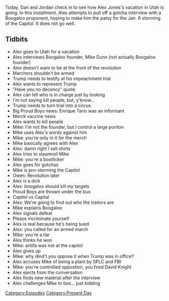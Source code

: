 {{Episode
    | title           = January 27, 2021
    | caption         = [https://knowledgefight.libsyn.com/525-january-27-2021 Listen to this episode on Libsyn]
    | episodeNumber   = 525
    | length          = 01:50:09
    | airDate         = January 29, 2021
    | coverageDate    = January 27, 2021
    | episodeType     = [[:Category:Present Day|Present Day]]
    | appearance      = [[Mike Dunn]], [[Enrique Tario]], [[Owen Shroyer]]
    | previousEpisode = [[524: Inauguration 2021]]
    | nextEpisode     = [[526: January 28-31, 2021]]
}}

{{Stub}}

Today, Dan and Jordan check in to see how Alex Jones's vacation in Utah is going. In this installment, Alex attempts to pull off a gotcha interview with a Boogaloo proponent, hoping to make him the patsy for the Jan. 6 storming of the Capitol. It does not go well.

==Tidbits==

*Alex goes to Utah for a vacation
*Alex interviews Boogaloo founder, Mike Dunn (not actually Boogaloo founder)
*Alex doesn't want to be at the front of the revolution
*Marchers shouldn't be armed
*Trump needs to testify at his impeachment trial
*Alex wants to represent Trump
*"Have you no decency" quote
*Alex can tell who is in charge just by looking
*I'm not saying kill people, but, y'know...
*Trump needs to turn trial into a circus
*Big Proud Boys news: Enrique Tario was an informant
*Merck vaccine news
*Alex wants to kill people
*Mike: I'm not the founder, but I control a large poriton
*Mike uses Alex's words against him
*Mike: you're only in it for the merch
*Mike basically agrees with Alex
*Alex: damn right I sell shirts
*Alex tries to steamroll Mike
*Mike: you're a bootlicker
*Alex goes for gotchas
*Mike is pro-storming the Capitol
*Owen: Revolution later
*Alex is a dick
*Alex: boogaloo should kill my targets
*Proud Boys are thrown under the bus
*Capitol vs Capital
*Alex: We're going to find out who the traitors are
*Mike explains Boogaloo
*Alex signals defeat
*Please incriminate yourself
*Alex is real because he's being sued
*Alex: you called for an armed march
*Mike: you're a liar
*Alex thinks he won
*Mike: antifa was not at the capitol
*Alex gives up
*Mike: why dind't you oppose it when Trump was in office?
*Alex accuses Mike of being a plant by SPLC and FBI
*Mike: you're controlled oppostion, you fired David Knight
*Alex ejects from the conversation
*Alex finds new material after the interview
*Alex challenges Mike to box... just kidding

[[Category:Episodes]]
[[Category:Present Day]]
